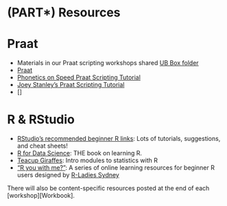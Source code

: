 # (PART\*) Resources {-}

# Praat {-}
- Materials in our Praat scripting workshops shared [UB Box folder](https://buffalo.box.com/s/nam5hsmqhgq02hye4tee7ujth0tut56q)
- [Praat](https://www.fon.hum.uva.nl/praat/)
- [Phonetics on Speed Praat Scripting Tutorial](https://praatscripting.lingphon.net/index.html)
- [Joey Stanley's Praat Scripting Tutorial](https://joeystanley.com/downloads/190918-praat_scripting#1_creating_a_praat_script)
- []


# R & RStudio {-}
- [RStudio's recommended beginner R links](https://education.rstudio.com/learn/beginner/): Lots of tutorials, suggestions, and cheat sheets!
- [R for Data Science](https://r4ds.had.co.nz/): THE book on learning R.
- [Teacup Giraffes](https://tinystats.github.io/teacups-giraffes-and-statistics/index.html): Intro modules to statistics with R
- ["R you with me?"](https://rladiessydney.org/courses/ryouwithme/): A series of online learning resources for beginner R users designed by [R-Ladies Sydney](https://rladiessydney.org/)

There will also be content-specific resources posted at the end of each [workshop][Workbook].

<!-- Check out [our resources][Workshops] -->
<!-- Note I linked to the section header text -->